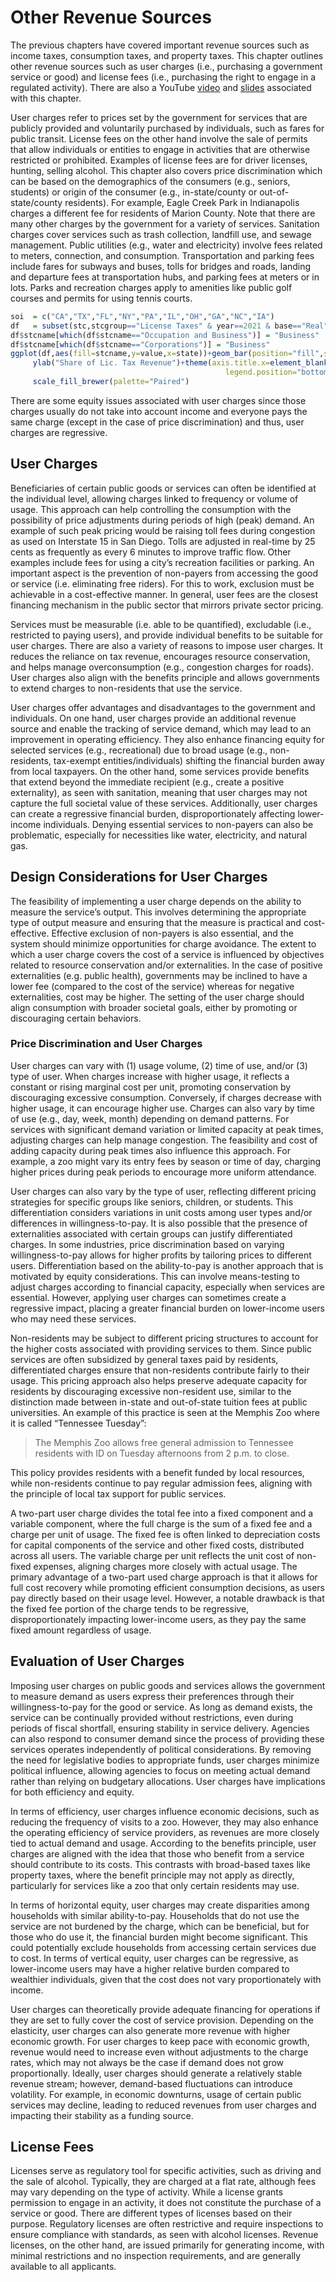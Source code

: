 # Other Revenue Sources
The previous chapters have covered important revenue sources such as income taxes, consumption taxes, and property taxes. This chapter outlines other revenue sources such as user charges (i.e., purchasing a government service or good) and license fees (i.e., purchasing the right to engage in a regulated activity). There are also a YouTube [video](https://youtu.be/IE1ozcrTkuY?si=kxA-rGpmbPogdeFM) and [slides](https://github.com/jrfdumortier/slidespublicfinance/blob/main/OtherRevenueSources.pdf) associated with this chapter.

User charges refer to prices set by the government for services that are publicly provided and voluntarily purchased by individuals, such as fares for public transit. License fees on the other hand involve the sale of permits that allow individuals or entities to engage in activities that are otherwise restricted or prohibited. Examples of license fees are for driver licenses, hunting, selling alcohol. This chapter also covers price discrimination which can be based on the demographics of the consumers (e.g., seniors, students) or origin of the consumer (e.g., in-state/county or out-of-state/county residents). For example, Eagle Creek Park in Indianapolis charges a different fee for residents of Marion County. Note that there are many other charges by the government for a variety of services. Sanitation charges cover services such as trash collection, landfill use, and sewage management. Public utilities (e.g., water and electricity) involve fees related to meters, connection, and consumption. Transportation and parking fees include fares for subways and buses, tolls for bridges and roads, landing and departure fees at transportation hubs, and parking fees at meters or in lots. Parks and recreation charges apply to amenities like public golf courses and permits for using tennis courts.

```r
soi  = c("CA","TX","FL","NY","PA","IL","OH","GA","NC","IA")
df   = subset(stc,stcgroup=="License Taxes" & year==2021 & base=="Real" & state %in% soi)
df$stcname[which(df$stcname=="Occupation and Business")] = "Business"
df$stcname[which(df$stcname=="Corporations")] = "Business"
ggplot(df,aes(fill=stcname,y=value,x=state))+geom_bar(position="fill",stat="identity")+theme_bw()+
     ylab("Share of Lic. Tax Revenue")+theme(axis.title.x=element_blank(),legend.title=element_blank(),
                                                legend.position="bottom")+
     scale_fill_brewer(palette="Paired")
```

There are some equity issues associated with user charges since those charges usually do not take into account income and everyone pays the same charge (except in the case of price discrimination) and thus, user charges are regressive.

## User Charges
Beneficiaries of certain public goods or services can often be identified at the individual level, allowing charges linked to frequency or volume of usage. This approach can help controlling the consumption with the possibility of price adjustments during periods of high (peak) demand. An example of such peak pricing would be raising toll fees during congestion as used on Interstate 15 in San Diego. Tolls are adjusted in real-time by 25 cents as frequently as every 6 minutes to improve traffic flow. Other examples include fees for using a city’s recreation facilities or parking. An important aspect is the prevention of non-payers from accessing the good or service (i.e. eliminating free riders). For this to work, exclusion must be achievable in a cost-effective manner. In general, user fees are the closest financing mechanism in the public sector that mirrors private sector pricing.

Services must be measurable (i.e. able to be quantified), excludable (i.e., restricted to paying users), and provide individual benefits to be suitable for user charges. There are also a variety of reasons to impose user charges. It reduces the reliance on tax revenue, encourages resource conservation, and helps manage overconsumption (e.g., congestion charges for roads). User charges also align with the benefits principle and allows governments to extend charges to non-residents that use the service.

User charges offer advantages and disadvantages to the government and individuals. On one hand, user charges provide an additional revenue source and enable the tracking of service demand, which may lead to an improvement in operating efficiency. They also enhance financing equity for selected  services (e.g., recreational) due to broad usage (e.g., non-residents, tax-exempt entities/individuals) shifting the financial burden away from local taxpayers. On the other hand, some services provide benefits that extend beyond the immediate recipient (e.g., create a positive externality), as seen with sanitation, meaning that user charges may not capture the full societal value of these services. Additionally, user charges can create a regressive financial burden, disproportionately affecting lower-income individuals. Denying essential services to non-payers can also be problematic, especially for necessities like water, electricity, and natural gas.

## Design Considerations for User Charges
The feasibility of implementing a user charge depends on the ability to measure the service's output. This involves determining the appropriate type of output measure and ensuring that the measure is practical and cost-effective. Effective exclusion of non-payers is also essential, and the system should minimize opportunities for charge avoidance. The extent to which a user charge covers the cost of a service is influenced by objectives related to resource conservation and/or externalities. In the case of positive externalities (e.g. public health), governments may be inclined to have a lower fee (compared to the cost of the service) whereas for negative externalities, cost may be higher. The setting of the user charge should align consumption with broader societal goals, either by promoting or discouraging certain behaviors.

### Price Discrimination and User Charges
User charges can vary with (1) usage volume, (2) time of use, and/or (3) type of user. When charges increase with higher usage, it reflects a constant or rising marginal cost per unit, promoting conservation by discouraging excessive consumption. Conversely, if charges decrease with higher usage, it can encourage higher use. Charges can also vary by time of use (e.g., day, week, month) depending on demand patterns. For services with significant demand variation or limited capacity at peak times, adjusting charges can help manage congestion. The feasibility and cost of adding capacity during peak times also influence this approach. For example, a zoo might vary its entry fees by season or time of day, charging higher prices during peak periods to encourage more uniform attendance. 

User charges can also vary by the type of user, reflecting different pricing strategies for specific groups like seniors, children, or students. This differentiation considers variations in unit costs among user types and/or differences in willingness-to-pay. It is also possible that the presence of externalities associated with certain groups can justify differentiated charges. In some industries, price discrimination based on varying willingness-to-pay allows for higher profits by tailoring prices to different users. Differentiation based on the ability-to-pay is another approach that is motivated by equity considerations. This can involve means-testing to adjust charges according to financial capacity, especially when services are essential. However, applying user charges can sometimes create a regressive impact, placing a greater financial burden on lower-income users who may need these services.

Non-residents may be subject to different pricing structures to account for the higher costs associated with providing services to them. Since public services are often subsidized by general taxes paid by residents, differentiated charges ensure that non-residents contribute fairly to their usage. This pricing approach also helps preserve adequate capacity for residents by discouraging excessive non-resident use, similar to the distinction made between in-state and out-of-state tuition fees at public universities. An example of this practice is seen at the Memphis Zoo where it is called "Tennessee Tuesday":

> The Memphis Zoo allows free general admission to Tennessee residents with ID on Tuesday afternoons from 2 p.m. to close. 

This policy provides residents with a benefit funded by local resources, while non-residents continue to pay regular admission fees, aligning with the principle of local tax support for public services.

A two-part user charge divides the total fee into a fixed component and a variable component, where the full charge is the sum of a fixed fee and a charge per unit of usage. The fixed fee is often linked to depreciation costs for capital components of the service and other fixed costs, distributed across all users. The variable charge per unit reflects the unit cost of non-fixed expenses, aligning charges more closely with actual usage. The primary advantage of a two-part used charge approach is that it allows for full cost recovery while promoting efficient consumption decisions, as users pay directly based on their usage level. However, a notable drawback is that the fixed fee portion of the charge tends to be regressive, disproportionately impacting lower-income users, as they pay the same fixed amount regardless of usage.

## Evaluation of User Charges
Imposing user charges on public goods and services allows the government to measure demand as users express their preferences through their willingness-to-pay for the good or service. As long as demand exists, the service can be continually provided without restrictions, even during periods of fiscal shortfall, ensuring stability in service delivery. Agencies can also respond to consumer demand since the process of providing these services operates independently of political considerations. By removing the need for legislative bodies to appropriate funds, user charges minimize political influence, allowing agencies to focus on meeting actual demand rather than relying on budgetary allocations. User charges have implications for both efficiency and equity. 

In terms of efficiency, user charges influence economic decisions, such as reducing the frequency of visits to a zoo. However, they may also enhance the operating efficiency of service providers, as revenues are more closely tied to actual demand and usage. According to the benefits principle, user charges are aligned with the idea that those who benefit from a service should contribute to its costs. This contrasts with broad-based taxes like property taxes, where the benefit principle may not apply as directly, particularly for services like a zoo that only certain residents may use.

In terms of horizontal equity, user charges may create disparities among households with similar ability-to-pay. Households that do not use the service are not burdened by the charge, which can be beneficial, but for those who do use it, the financial burden might become significant. This could potentially exclude households from accessing certain services due to cost. In terms of vertical equity, user charges can be regressive, as lower-income users may have a higher relative burden compared to wealthier individuals, given that the cost does not vary proportionately with income.

User charges can theoretically provide adequate financing for operations if they are set to fully cover the cost of service provision. Depending on the elasticity, user charges can also generate more revenue with higher economic growth. For user charges to keep pace with economic growth, revenue would need to increase even without adjustments to the charge rates, which may not always be the case if demand does not grow proportionally. Ideally, user charges should generate a relatively stable revenue stream; however, demand-based fluctuations can introduce volatility. For example, in economic downturns, usage of certain public services may decline, leading to reduced revenues from user charges and impacting their stability as a funding source.

## License Fees
Licenses serve as regulatory tool for specific activities, such as driving and the sale of alcohol. Typically, they are charged at a flat rate, although fees may vary depending on the type of activity. While a license grants permission to engage in an activity, it does not constitute the purchase of a service or good. There are different types of licenses based on their purpose. Regulatory licenses are often restrictive and require  inspections to ensure compliance with standards, as seen with alcohol licenses. Revenue licenses, on the other hand, are issued primarily for generating income, with minimal restrictions and no inspection requirements, and are generally available to all applicants.